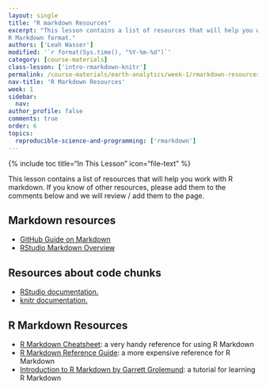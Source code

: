 ```yaml
---
layout: single
title: "R markdown Resources"
excerpt: "This lesson contains a list of resources that will help you work with the
R Markdown format."
authors: ['Leah Wasser']
modified: '`r format(Sys.time(), "%Y-%m-%d")`'
category: [course-materials]
class-lesson: ['intro-rmarkdown-knitr']
permalink: /course-materials/earth-analytics/week-1/rmarkdown-resources/
nav-title: 'R Markdown Resources'
week: 1
sidebar:
  nav:
author_profile: false
comments: true
order: 6
topics:
  reproducible-science-and-programming: ['rmarkdown']
---
```


{% include toc title="In This Lesson" icon="file-text" %}

This lesson contains a list of resources that will help you work with
R markdown. If you know of other resources, please add them to the comments
below and we will review / add them to the page.

<div class="notice--info" markdown="1">

## Markdown resources

* <a href="https://guides.github.com/features/mastering-markdown/" target="_blank">GitHub Guide on Markdown</a>
* <a href="http://rmarkdown.rstudio.com/authoring_basics.html" target="_blank"> RStudio Markdown Overview</a>


## Resources about code chunks

* <a href="http://rmarkdown.rstudio.com/authoring_rcodechunks.html" target="_blank"> RStudio documentation.</a>
* <a href="http://yihui.name/knitr/demo/output/" target="_blank"> knitr documentation.</a>


## R Markdown Resources

* <a href="http://www.rstudio.com/wp-content/uploads/2016/03/rmarkdown-cheatsheet-2.0.pdf" target="_blank"> R Markdown Cheatsheet</a>: a very handy reference for using R
Markdown
* <a href="http://www.rstudio.com/wp-content/uploads/2015/03/rmarkdown-reference.pdf" target="_blank"> R Markdown Reference Guide</a>: a more expensive reference for R
Markdown
* <a href="http://rmarkdown.rstudio.com/articles_intro.html" target="_blank"> Introduction to R Markdown by Garrett Grolemund</a>: a tutorial for learning R Markdown

</div>
